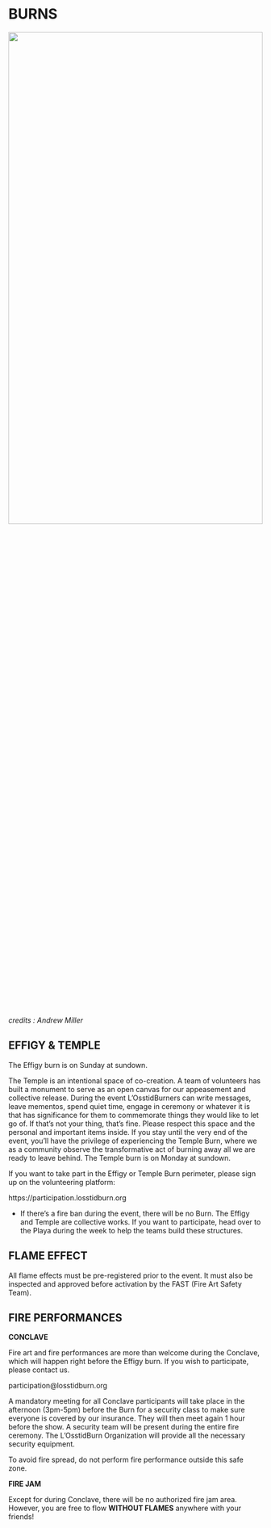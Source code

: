 # BURNS {-}

<img src="www/picture_burn.jpg"  width=100% height=50%>
*credits : Andrew Miller*

<h2><span>EFFIGY & TEMPLE</span></h2> 

The Effigy burn is on Sunday at sundown.

The Temple is an intentional space of co-creation. A team of volunteers has built a monument to serve as an open canvas for our appeasement and collective release. During the event L’OsstidBurners can write messages, leave mementos, spend quiet time, engage in ceremony or whatever it is that has significance for them to commemorate things they would like to let go of. If that’s not your thing, that’s fine. Please respect this space and the personal and important items inside. If you stay until the very end of the event, you’ll have the privilege of experiencing the Temple Burn, where we as a community observe the transformative act of burning away all we are ready to leave behind. The Temple burn is on Monday at sundown.

If you want to take part in the Effigy or Temple Burn perimeter, please sign up on the volunteering platform: 

https://participation.losstidburn.org

* If there’s a fire ban during the event, there will be no Burn. The Effigy and Temple are collective works. If you want to participate, head over to the Playa during the week to help the teams build these structures.


<h2><span> FLAME EFFECT </h2></span>

All flame effects must be pre-registered prior to the event. It must also be inspected and approved before activation by the FAST (Fire Art Safety Team).

<h2><span> FIRE PERFORMANCES </h2></span>


**CONCLAVE**  

Fire art and fire performances are more than welcome during the Conclave, which will happen right before the Effigy burn. If you wish to participate, please contact us.

participation@losstidburn.org

A mandatory meeting for all Conclave participants will take place in the afternoon (3pm-5pm) before the Burn for a security class to make sure everyone is covered by our insurance. They will then meet again 1 hour before the show. A security team will be present during the entire fire ceremony. The L’OsstidBurn Organization will provide all the necessary security equipment.

To avoid fire spread, do not perform fire performance outside this safe zone.

**FIRE JAM**

Except for during Conclave, there will be no authorized fire jam area. However, you are free to flow **WITHOUT FLAMES** anywhere with your friends!